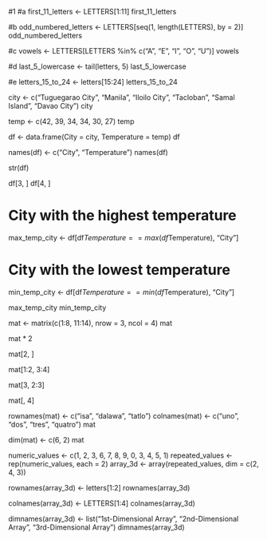 
#1
#a
first_11_letters <- LETTERS[1:11]
first_11_letters

#b
odd_numbered_letters <- LETTERS[seq(1, length(LETTERS), by = 2)]
odd_numbered_letters

#c
vowels <- LETTERS[LETTERS %in% c("A", "E", "I", "O", "U")]
vowels

#d
last_5_lowercase <- tail(letters, 5)
last_5_lowercase

#e
letters_15_to_24 <- letters[15:24]
letters_15_to_24


city <- c("Tuguegarao City", "Manila", "Iloilo City", "Tacloban", "Samal Island", "Davao City")
city


temp <- c(42, 39, 34, 34, 30, 27)
temp

df <- data.frame(City = city, Temperature = temp)
df

names(df) <- c("City", "Temperature")
names(df)

str(df)

df[3, ]
df[4, ]


# City with the highest temperature
max_temp_city <- df[df$Temperature == max(df$Temperature), "City"]

# City with the lowest temperature
min_temp_city <- df[df$Temperature == min(df$Temperature), "City"]

max_temp_city
min_temp_city




mat <- matrix(c(1:8, 11:14), nrow = 3, ncol = 4)
mat

mat * 2


mat[2, ]


mat[1:2, 3:4]


mat[3, 2:3]


mat[, 4]


rownames(mat) <- c("isa", "dalawa", "tatlo")
colnames(mat) <- c("uno", "dos", "tres", "quatro")
mat


dim(mat) <- c(6, 2)
mat


numeric_values <- c(1, 2, 3, 6, 7, 8, 9, 0, 3, 4, 5, 1)
repeated_values <- rep(numeric_values, each = 2)
array_3d <- array(repeated_values, dim = c(2, 4, 3))


rownames(array_3d) <- letters[1:2]
rownames(array_3d)

colnames(array_3d) <- LETTERS[1:4]
colnames(array_3d)

dimnames(array_3d) <- list("1st-Dimensional Array", "2nd-Dimensional Array", "3rd-Dimensional Array")
dimnames(array_3d) 




